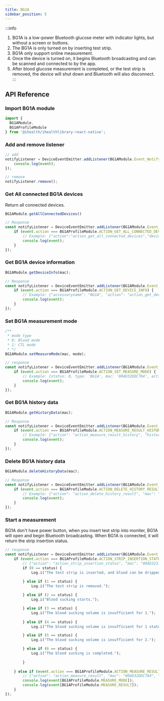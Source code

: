 ```yaml
---
title: BG1A
sidebar_position: 5
---
```


:::info
1. BG1A is a low-power Bluetooth glucose meter with indicator lights, but without a screen or buttons.
2. The BG1A is only turned on by inserting test strip.
3. BG1A only support online measurement.
4. Once the device is turned on, it begins Bluetooth broadcasting and can be scanned and connected to by the app.
5. After blood glucose measurement is completed, or the test strip is removed, the device will shut down and Bluetooth will also disconnect.
:::


## API Reference

### Import BG1A module

```js
import {
  BG1AModule,
  BG1AProfileModule
} from '@ihealth/ihealthlibrary-react-native';
```

### Add and remove listener

```js
// add
notifyListener = DeviceEventEmitter.addListener(BG1AModule.Event_Notify,  (event) => {
    console.log(event);
});

// remove
notifyListener.remove();
```

### Get All connected BG1A devices

Return all connected devices.

```js
BG1AModule.getAllConnectedDevices()

// Response
const notifyListener = DeviceEventEmitter.addListener(BG1AModule.Event_Notify,  (event) => {
    if (event.action === BG1AProfileModule.ACTION_GET_ALL_CONNECTED_DEVICES) {
        // Example: {"action":"action_get_all_connected_devices","devices":["004D32DDC704"]}
        console.log(event);
    }
});
```

### Get BG1A device information

```js
BG1AModule.getDeviceInfo(mac);

// Response
const notifyListener = DeviceEventEmitter.addListener(BG1AModule.Event_Notify,  (event) => {
    if (event.action === BG1AProfileModule.ACTION_GET_DEVICE_INFO) {
        // Example: {"accessoryname": "BG1A", "action": "action_get_device_info", "battery": 20, "firmwareversion": "1.0.0", "hardwareversion": "3.0.0", "info_history_status_bg1a": 0, "info_local_time": "2023-08-23 11:07:34", "mac": "004D323146E3", "manufacture": "iHealth", "modenumber": "BG1A 11070", "protocol": "com.jiuan.BGV44", "type": "BG1A"}
        console.log(event);
    }
});
```

### Set BG1A measurement mode

```js
/**
 * mode type
 * 0: Blood mode
 * 1: CTL mode
 * */
BG1AModule.setMeasureMode(mac, mode);

// response
const notifyListener = DeviceEventEmitter.addListener(BG1AModule.Event_Notify,  (event) => {
    if (event.action === BG1AProfileModule.ACTION_SET_MEASURE_MODE) {
        // Example: {status: 0, type: 'BG1A', mac: '004D32DDC704', action: 'action_set_measure_mode'}
        console.log(event);
    }
});
```

### Get BG1A history data

```js
BG1AModule.getHistoryData(mac);

// Response
const notifyListener = DeviceEventEmitter.addListener(BG1AModule.Event_Notify,  (event) => {
    if (event.action === BG1AProfileModule.ACTION_MEASURE_RESULT_HISTORY) {
        // Example: {"action": "action_measure_result_history", "history": [{"error_num": 0, "measure_time_device": "2023-08-23 11:25:20", "measure_time_is_error": 0, "mode": 0, "result": 89}], "mac": "004D323146E3", "type": "BG1A"}
        console.log(event);
    }
});
```

### Delete BG1A history data

```js
BG1AModule.deleteHistoryData(mac);

// Response
const notifyListener = DeviceEventEmitter.addListener(BG1AModule.Event_Notify,  (event) => {
    if (event.action === BG1AProfileModule.ACTION_DELETE_HISTORY_RESULT) {
        // Example: {"action": "action_delete_history_result", "mac": "004D323146E3", "type": "BG1A"}
        console.log(event);
    }
});
```

### Start a measurement

BG1A don't have power button, when you insert test strip into moniter, BG1A will open and begin Bluetooth broadcasting.
When BG1A is connected, it will return the strip insertion status.  

```js
// response
const notifyListener = DeviceEventEmitter.addListener(BG1AModule.Event_Notify,  (event) => {
    if (event.action === BG1AProfileModule.ACTION_STRIP_INSERTION_STATUS) {
        // {"action": "action_strip_insertion_status", "mac": "004D323146E3", "status": 1, "stripType": 1, "type": "BG1A"}
        if (0 == status) {
            Log.i("The test strip is inserted, and blood can be dripped.");

        } else if (1 == status) {
            Log.i("The test strip is removed.");
                
        } else if (2 == status) {
            Log.i("Blood sucking starts.");        

        } else if (3 == status) {
            Log.i("The blood sucking volume is insufficient for 1.");   
        
        } else if (4 == status) {
            Log.i("The blood sucking volume is insufficient for 1 state for more than 5 seconds.");   

        } else if (5 == status) {
            Log.i("The blood sucking volume is insufficient for 2.");   

        } else if (6 == status) {
            Log.i("The blood sucking is completed.");
        
        }
    
    } else if (event.action === BG1AProfileModule.ACTION_MEASURE_RESULT) {
        // {"action": "action_measure_result", "mac": "004D32DDC704", "measure_result": 0, "type": "BG1A"}
        console.log(event[BG1AProfileModule.MEASURE_MODE]);
        console.log(event[BG1AProfileModule.MEASURE_RESULT]);
    }
});
```

